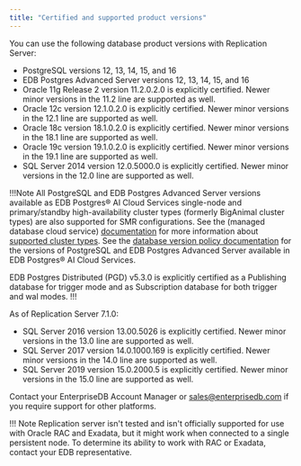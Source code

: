 ```yaml
---
title: "Certified and supported product versions"
---
```


You can use the following database product versions with Replication Server:

-   PostgreSQL versions 12, 13, 14, 15, and 16
-   EDB Postgres Advanced Server versions 12, 13, 14, 15, and 16
-   Oracle 11g Release 2 version 11.2.0.2.0 is explicitly certified. Newer minor versions in the 11.2 line are supported as well.
-   Oracle 12c version 12.1.0.2.0 is explicitly certified. Newer minor versions in the 12.1 line are supported as well.
-   Oracle 18c version 18.1.0.2.0 is explicitly certified. Newer minor versions in the 18.1 line are supported as well.
-   Oracle 19c version 19.1.0.2.0 is explicitly certified. Newer minor versions in the 19.1 line are supported as well.
-   SQL Server 2014 version 12.0.5000.0 is explicitly certified. Newer minor versions in the 12.0 line are supported as well.

!!!Note
All PostgreSQL and EDB Postgres Advanced Server versions available as EDB Postgres® AI Cloud Services single-node and primary/standby high-availability cluster types (formerly BigAnimal cluster types) are also supported for SMR configurations. See the (managed database cloud service) [documentation](/biganimal/latest) for more information about [supported cluster types](/biganimal/latest/overview/02_high_availability/). See the [database version policy documentation](/biganimal/latest/overview/05_database_version_policy/) for the versions of PostgreSQL and EDB Postgres Advanced Server available in EDB Postgres® AI Cloud Services.
 
EDB Postgres Distributed (PGD) v5.3.0 is explicitly certified as a Publishing database for trigger mode and as Subscription database for both trigger and wal modes.
!!!

As of Replication Server 7.1.0:
- SQL Server 2016 version 13.00.5026 is explicitly certified. Newer minor versions in the 13.0 line are supported as well.
- SQL Server 2017 version 14.0.1000.169 is explicitly certified. Newer minor versions in the 14.0 line are supported as well.
- SQL Server 2019 version 15.0.2000.5 is explicitly certified. Newer minor versions in the 15.0 line are supported as well.

Contact your EnterpriseDB Account Manager or [sales@enterprisedb.com](mailto:sales@enterprisedb.com) if you require support for other platforms.

!!! Note
    Replication server isn't tested and isn't officially supported for use with Oracle RAC and Exadata, but it might work when connected to a single persistent node. To determine its ability to work with RAC or Exadata, contact your EDB representative.
